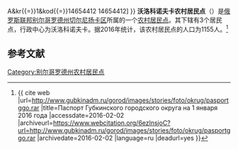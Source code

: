 {{Infobox Settlement
| official_name = 沃洛科诺夫卡农村居民点
| native_name = Волоконовское сельское поселение
| settlement_type = [[农村居民点|农村居民点]]
| subdivision_type = [[国家|国家]]
| subdivision_type1 = [[州_(俄罗斯)|州]]
| subdivision_type2 = [[区_(苏联)|区]]
| subdivision_name = {{RUS}}
| subdivision_name1 = [[别尔哥罗德州|别尔哥罗德州]]
| subdivision_name2 = [[切尔尼扬卡区|切尔尼扬卡区]]
| seat_type = 行政中心
| seat = 沃洛科诺夫卡
| population_as_of=2016
| population_footnotes = <ref name=stat />
| population_total = 1155
| coordinates_display = inline,title
| latd = 51 | latm = 03 | lats = 17 | latNS = N
| longd = 37 | longm = 51 | longs = 25 | longEW = E
| timezone = [[莫斯科时间|MSK]]
| utc_offset = +3
| blank_name = [[俄罗斯市政土地区划代码|OKTMO编码]]
| blank_info = [http://classif.spb.ru/classificators/view/tma.php?st{{=}}A&kr{{=}}1&kod{{=}}14654412 14654412]
}}
'''沃洛科诺夫卡农村居民点'''（{{lang-ru|Волоконовское сельское поселение}}）是[[俄罗斯联邦|俄罗斯联邦]][[别尔哥罗德州|别尔哥罗德州]][[切尔尼扬卡区|切尔尼扬卡区]]所属的一个[[农村居民点|农村居民点]]。其下辖有3个居民点，行政中心为沃洛科诺夫卡。据2016年统计，该农村居民点的人口为1155人。<ref name=stat>{{ cite web |url=http://www.gubkinadm.ru/gorod/images/stories/foto/okrug/pasportggo.rar |title=Паспорт Губкинского городского округа на 1 января 2016 года |accessdate=2016-02-02 |archiveurl=https://www.webcitation.org/6ezlnsjoC?url=http://www.gubkinadm.ru/gorod/images/stories/foto/okrug/pasportggo.rar |archivedate=2016-02-02 |language=ru |deadurl=yes }}</ref>

== 参考文献 ==
{{reflist}}

{{Russia-stub}}

[[Category:别尔哥罗德州农村居民点|Category:别尔哥罗德州农村居民点]]
